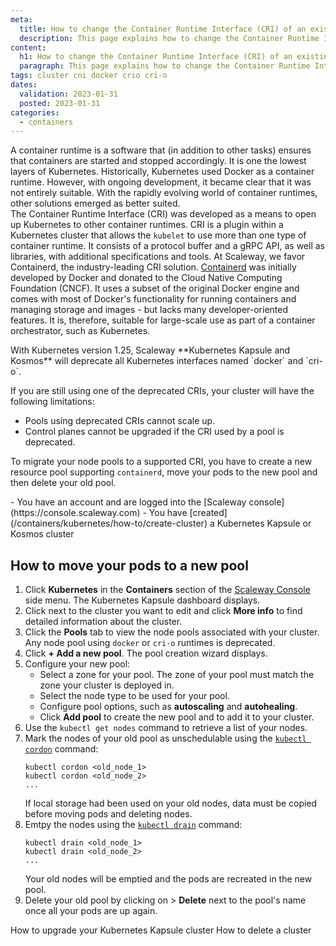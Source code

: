 ```yaml
---
meta:
  title: How to change the Container Runtime Interface (CRI) of an existing cluster
  description: This page explains how to change the Container Runtime Interface (CRI) of an existing cluster
content:
  h1: How to change the Container Runtime Interface (CRI) of an existing cluster
  paragraph: This page explains how to change the Container Runtime Interface (CRI) of an existing cluster
tags: cluster cni docker crio cri-o
dates:
  validation: 2023-01-31
  posted: 2023-01-31
categories:
  - containers
---
```


A container runtime is a software that (in addition to other tasks) ensures that containers are started and stopped accordingly. It is one the lowest layers of Kubernetes. Historically, Kubernetes used Docker as a container runtime.
However, with ongoing development, it became clear that it was not entirely suitable. With the rapidly evolving world of container runtimes, other solutions emerged as better suited.  
The Container Runtime Interface (CRI) was developed as a means to open up Kubernetes to other container runtimes. CRI is a plugin within a Kubernetes cluster that allows the `kubelet` to use more than one type of container runtime. It consists of a protocol buffer and a gRPC API, as well as libraries, with additional specifications and tools.
At Scaleway, we favor Containerd, the industry-leading CRI solution. [Containerd](https://containerd.io/) was initially developed by Docker and donated to the Cloud Native Computing Foundation (CNCF). It uses a subset of the original Docker engine and comes with most of Docker's functionality for running containers and managing storage and images - but lacks many developer-oriented features. It is, therefore, suitable for large-scale use as part of a container orchestrator, such as Kubernetes. 

<Message type="important">
  With Kubernetes version 1.25, Scaleway **Kubernetes Kapsule and Kosmos** will deprecate all Kubernetes interfaces named `docker` and `cri-o`.
</Message>

If you are still using one of the deprecated CRIs, your cluster will have the following limitations:
* Pools using deprecated CRIs cannot scale up.
* Control planes cannot be upgraded if the CRI used by a pool is deprecated.

To migrate your node pools to a supported CRI, you have to create a new resource pool supporting `containerd`, move your pods to the new pool and then delete your old pool.
<Macro id="iam-requirements" />

<Message type="requirement">
  - You have an account and are logged into the [Scaleway console](https://console.scaleway.com) 
  - You have [created](/containers/kubernetes/how-to/create-cluster) a Kubernetes Kapsule or Kosmos cluster
</Message>

## How to move your pods to a new pool

1. Click **Kubernetes** in the **Containers** section of the [Scaleway Console](https://console.scaleway.com) side menu. The Kubernetes Kapsule dashboard displays.
2. Click <Icon name="more" /> next to the cluster you want to edit and click **More info** to find detailed information about the cluster.
3. Click the **Pools** tab to view the node pools associated with your cluster. 
    <Message type="tip">
      Any node pool using `docker` or `cri-o` runtimes is deprecated.
    </Message>
4. Click **+ Add a new pool**. The pool creation wizard displays.
5. Configure your new pool:
    * Select a zone for your pool. The zone of your pool must match the zone your cluster is deployed in.
    * Select the node type to be used for your pool.
    * Configure pool options, such as **autoscaling** and **autohealing**.
    * Click **Add pool** to create the new pool and to add it to your cluster.
6. Use the `kubectl get nodes` command to retrieve a list of your nodes.
7. Mark the nodes of your old pool as unschedulable using the [`kubectl cordon`](https://kubernetes.io/docs/reference/generated/kubectl/kubectl-commands#cordon) command: 
    ```
    kubectl cordon <old_node_1>
    kubectl cordon <old_node_2>
    ...
    ```
    <Message type="important">
      If local storage had been used on your old nodes, data must be copied before moving pods and deleting nodes.
    </Message>
8. Emtpy the nodes using the [`kubectl drain`](https://kubernetes.io/docs/reference/generated/kubectl/kubectl-commands#drain) command:
    ```
    kubectl drain <old_node_1>
    kubectl drain <old_node_2>
    ...
    ```
    Your old nodes will be emptied and the pods are recreated in the new pool.
9. Delete your old pool by clicking on <Icon name="more" /> > **Delete** next to the pool's name once all your pods are up again.

<Navigation title="See Also">
  <PreviousButton to="/containers/kubernetes/how-to/upgrade-kubernetes-version/">How to upgrade your Kubernetes Kapsule cluster</PreviousButton>
  <NextButton to="/containers/kubernetes/how-to/delete-cluster/">How to delete a cluster</NextButton>
</Navigation>
